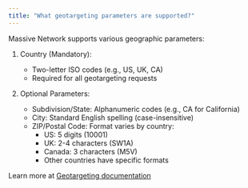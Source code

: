 ```yaml
---
title: "What geotargeting parameters are supported?"
---
```


Massive Network supports various geographic parameters:

1. Country (Mandatory):
   - Two-letter ISO codes (e.g., US, UK, CA)
   - Required for all geotargeting requests

2. Optional Parameters:
   - Subdivision/State: Alphanumeric codes (e.g., CA for California)
   - City: Standard English spelling (case-insensitive)
   - ZIP/Postal Code: Format varies by country:
     - US: 5 digits (10001)
     - UK: 2-4 characters (SW1A)
     - Canada: 3 characters (M5V)
     - Other countries have specific formats

Learn more at [Geotargeting documentation](https://docs.joinmassive.com/residential/geotargeting)